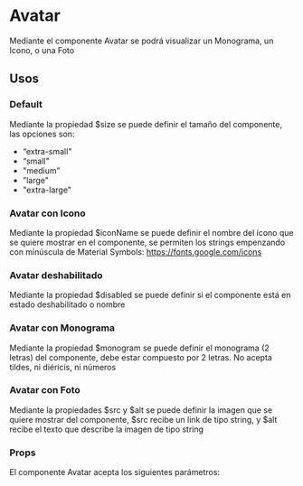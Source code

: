 
<Meta of={AvatarStories} />

# Avatar
Mediante el componente Avatar se podrá visualizar un Monograma, un Icono, o una Foto 
<br />

<Primary />

## Usos

### Default 
Mediante la propiedad $size se puede definir el tamaño del componente, las opciones son:
- “extra-small"
- “small"
- "medium”
- ”large"
- "extra-large"

<Story of={AvatarStories.AvatarDefault} />
<Source of={AvatarStories.AvatarDefault} />

### Avatar con Icono
Mediante la propiedad $iconName se puede definir el nombre del ícono que se quiere mostrar en el componente, se permiten los strings empenzando con minúscula de Material Symbols: https://fonts.google.com/icons

<Story of={AvatarStories.AvatarWithIcon} />
<Source of={AvatarStories.AvatarWithIcon} />

### Avatar deshabilitado
Mediante la propiedad $disabled se puede definir si el componente está en estado deshabilitado o nombre

<Story of={AvatarStories.AvatarDisabled} />
<Source of={AvatarStories.AvatarDisabled} />

### Avatar con Monograma
Mediante la propiedad $monogram se puede definir el monograma (2 letras) del componente, debe estar compuesto por 2 letras. No acepta tildes, ni diéricis, ni números

<Story of={AvatarStories.AvatarWithMonogram} />
<Source of={AvatarStories.AvatarWithMonogram} />

### Avatar con Foto
Mediante la propiedades $src y $alt se puede definir la imagen que se quiere mostrar del componente, $src recibe un link de tipo string, y $alt recibe el texto que describe la imagen de tipo string

<Story of={AvatarStories.AvatarWithPhoto} />
<Source of={AvatarStories.AvatarWithPhoto} />

### Props

El componente Avatar acepta los siguientes parámetros:

<ArgTypes />